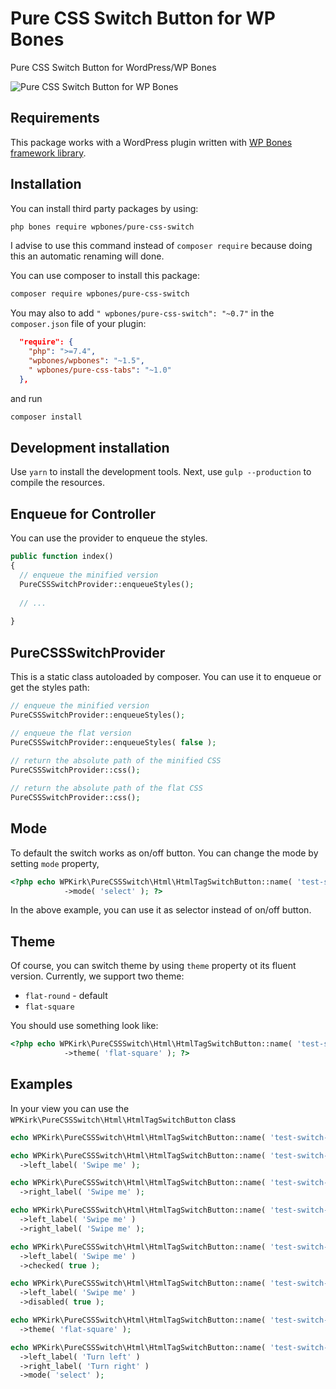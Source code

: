 
# Pure CSS Switch Button for WP Bones

<Poser name="wpbones/pure-css-switch" />

Pure CSS Switch Button for WordPress/WP Bones

![Pure CSS Switch Button for WP Bones](https://github.com/user-attachments/assets/29822083-a547-4da6-a0e8-e1a048134e26)

## Requirements

This package works with a WordPress plugin written with [WP Bones framework library](https://github.com/wpbones/WPBones).

## Installation

You can install third party packages by using:

```sh copy
php bones require wpbones/pure-css-switch
```

I advise to use this command instead of `composer require` because doing this an automatic renaming will done.

You can use composer to install this package:

```sh copy
composer require wpbones/pure-css-switch
```

You may also to add `" wpbones/pure-css-switch": "~0.7"` in the `composer.json` file of your plugin:

```json copy filename="composer.json" {4}
  "require": {
    "php": ">=7.4",
    "wpbones/wpbones": "~1.5",
    " wpbones/pure-css-tabs": "~1.0"
  },
```

and run

```sh copy
composer install
```

## Development installation

Use `yarn` to install the development tools. Next, use `gulp --production` to compile the resources.

## Enqueue for Controller

You can use the provider to enqueue the styles.

```php
public function index()
{
  // enqueue the minified version
  PureCSSSwitchProvider::enqueueStyles();
  
  // ...
  
}
```

## PureCSSSwitchProvider

This is a static class autoloaded by composer. You can use it to enqueue or get the styles path:

```php
// enqueue the minified version
PureCSSSwitchProvider::enqueueStyles();

// enqueue the flat version
PureCSSSwitchProvider::enqueueStyles( false );
    
// return the absolute path of the minified CSS
PureCSSSwitchProvider::css();

// return the absolute path of the flat CSS
PureCSSSwitchProvider::css();   
```

## Mode

To default the switch works as on/off button. You can change the mode by setting `mode` property,

```php
<?php echo WPKirk\PureCSSSwitch\Html\HtmlTagSwitchButton::name( 'test-switch-7' )
            ->mode( 'select' ); ?>
```

In the above example, you can use it as selector instead of on/off button.


## Theme

Of course, you can switch theme by using `theme` property ot its fluent version.
Currently, we support two theme:

* `flat-round` - default
* `flat-square`

You should use something look like:

```php
<?php echo WPKirk\PureCSSSwitch\Html\HtmlTagSwitchButton::name( 'test-switch-7' )
            ->theme( 'flat-square' ); ?>
```


## Examples

In your view you can use the `WPKirk\PureCSSSwitch\Html\HtmlTagSwitchButton` class

```php copy filename="Simple Usage"
echo WPKirk\PureCSSSwitch\Html\HtmlTagSwitchButton::name( 'test-switch-1' );
```

```php copy filename="Left Label"
echo WPKirk\PureCSSSwitch\Html\HtmlTagSwitchButton::name( 'test-switch-2' )
  ->left_label( 'Swipe me' ); 
```

```php copy filename="Right Label"
echo WPKirk\PureCSSSwitch\Html\HtmlTagSwitchButton::name( 'test-switch-3' )
  ->right_label( 'Swipe me' ); 
```

```php copy filename="Both Labels"
echo WPKirk\PureCSSSwitch\Html\HtmlTagSwitchButton::name( 'test-switch-4' )
  ->left_label( 'Swipe me' )
  ->right_label( 'Swipe me' ); 
```

```php copy filename="Checked"
echo WPKirk\PureCSSSwitch\Html\HtmlTagSwitchButton::name( 'test-switch-5' )
  ->left_label( 'Swipe me' )
  ->checked( true ); 
```

```php copy filename="Disabled"
echo WPKirk\PureCSSSwitch\Html\HtmlTagSwitchButton::name( 'test-switch-6' )
  ->left_label( 'Swipe me' )
  ->disabled( true ); 
```

```php copy filename="Theme"
echo WPKirk\PureCSSSwitch\Html\HtmlTagSwitchButton::name( 'test-switch-7' )
  ->theme( 'flat-square' ); 
```

```php copy filename="Mode"
echo WPKirk\PureCSSSwitch\Html\HtmlTagSwitchButton::name( 'test-switch-8' )
  ->left_label( 'Turn left' )
  ->right_label( 'Turn right' )
  ->mode( 'select' ); 
```